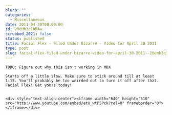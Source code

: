 ```yaml
---
blurb: ""
categories:
  - Miscellaneous
date: 2011-04-30T00:00:00
id: 20eMb3q1hRAw
scrubbed_2021: false
status: published
title: Facial Flex - Filed Under Bizarre - Video for April 30 2011
type: post
slug: facial-flex-filed-under-bizarre-video-for-april-30-2011--20emb3q1hraw
---
```


```
TODO: Figure out why this isn't working in MDX

Starts off a little slow. Make sure to stick around till at least 1:15. You'll probably be too weirded out to turn it off after that. Facial Flex! Get yours today!


<div style="text-align:center"><iframe width="640" height="510" src="http://www.youtube.com/embed/etU_wtP5Pck?rel=0" frameborder="0"> </iframe></div>
```